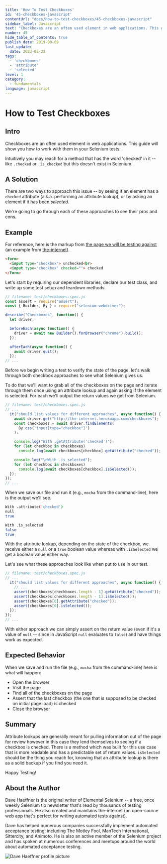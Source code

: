 ```yaml
---
title: 'How To Test Checkboxes'
id: '45-checkboxes-javascript'
contentUrl: "docs/how-to-test-checkboxes/45-checkboxes-javascript"
sidebar_label: Javascript
text: "Checkboxes are an often used element in web applications. This guide will show you how to work with them in your Selenium tests."
number: 45
hide_table_of_contents: true
publish_date: 2019-08-09
last_update:
  date: 2023-02-22
tags:
  - 'checkboxes'
  - 'attribute'
  - 'selected'
level: 1
category:
  - fundamentals
language: javascript
---
```


# How to Test Checkboxes

## Intro

Checkboxes are an often used element in web applications. This guide will show you how to work with them in your Selenium tests.

Intuitively you may reach for a method that has the word 'checked' in it -- like `.checked` or `.is_checked` but this doesn't exist in Selenium.

## A Solution

There are two ways to approach this issue -- by seeing if an element has a `checked` attribute (a.k.a. performing an attribute lookup), or by asking an element if it has been _selected_.

We're going to go through each of these approaches to see their pros and cons.

## Example

For reference, here is the markup from [the page we will be testing against](http://the-internet.herokuapp.com/checkboxes) (an example from [the-internet](https://github.com/tourdedave/the-internet)).

```html
<form>
  <input type="checkbox"> unchecked<br>
  <input type="checkbox" checked=""> checked
</form>
```

Let's start by requiring our dependent libraries, declare our test class, and write up some test setup and teardown methods.

```javascript
// filename: test/checkboxes.spec.js
const assert = require("assert");
const { Builder, By } = require("selenium-webdriver");

describe("Checkboxes", function() {
  let driver;

  beforeEach(async function() {
    driver = await new Builder().forBrowser("chrome").build();
  });

  afterEach(async function() {
    await driver.quit();
  });
// ...
```

Before we begin writing a test to verify the state of the page, let's walk through both checkbox approaches to see what Selenium gives us.

To do that we'll want to grab all of the checkboxes on the page and iterate through them once using an attribute lookup and again asking if the element is selected. For each we'll output the return values we get from Selenium.

```javascript
// filename: test/checkboxes.spec.js
// ...
  it("should list values for different approaches", async function() {
    await driver.get("http://the-internet.herokuapp.com/checkboxes");
    const checkboxes = await driver.findElements(
      By.css('input[type="checkbox"]')
    );

    console.log("With .getAttribute('checked')");
    for (let checkbox in checkboxes)
      console.log(await checkboxes[checkbox].getAttribute("checked"));

    console.log("\nWith .is_selected");
    for (let checkbox in checkboxes)
      console.log(await checkboxes[checkbox].isSelected());
  });
});
// ...
```

When we save our file and run it (e.g., `mocha` from the command-line), here is the output we'll see.

```sh
With .attribute('checked')
null
true

With .is_selected
false
true
```

With the attribute lookup, depending on the state of the checkbox, we receive either a `null` or a `true` boolean value whereas with `.isSelected` we get a boolean value either way.

Let's see what these approaches look like when put to use in our test.

```javascript
// filename: test/checkboxes.spec.js
// ...
  it("should list values for different approaches", async function() {
    // ...
    assert(checkboxes[checkboxes.length - 1].getAttribute("checked"));
    assert(checkboxes[checkboxes.length - 1].isSelected());
    assert(checkboxes[0].getAttribute("checked"));
    assert(checkboxes[0].isSelected());
  });
});
// ...
```

With either approach we can simply assert on the return value (even if it's a value of `null` -- since in JavaScript `null` evaluates to `false`) and have things work as expected.

## Expected Behavior

When we save and run the file (e.g., `mocha` from the command-line) here is what will happen:

+ Open the browser
+ Visit the page
+ Find all of the checkboxes on the page
+ Assert that the last checkbox (the one that is supposed to be checked on initial page load) is checked
+ Close the browser

## Summary

Attribute lookups are generally meant for pulling information out of the page for review however in this case they lend themselves to seeing if a checkbox is checked. There is a method which was built for this use case that is more readable and has a predictable set of return values. `isSelected` should be the thing you reach for, knowing that an attribute lookup is there as a solid backup if you find you need it.

Happy Testing!

## About the Author

Dave Haeffner is the original writer of Elemental Selenium -- a free, once weekly Selenium tip newsletter that's read by thousands of testing professionals. He also created and maintains the-internet (an open-source web app that's perfect for writing automated tests against).

Dave has helped numerous companies successfully implement automated acceptance testing; including The Motley Fool, ManTech International, Sittercity, and Animoto. He is also an active member of the Selenium project and has spoken at numerous conferences and meetups around the world about automated acceptance testing.

![Dave Haeffner profile picture](/img/authors/dave-haeffner.jpeg#author-img 'a title')
